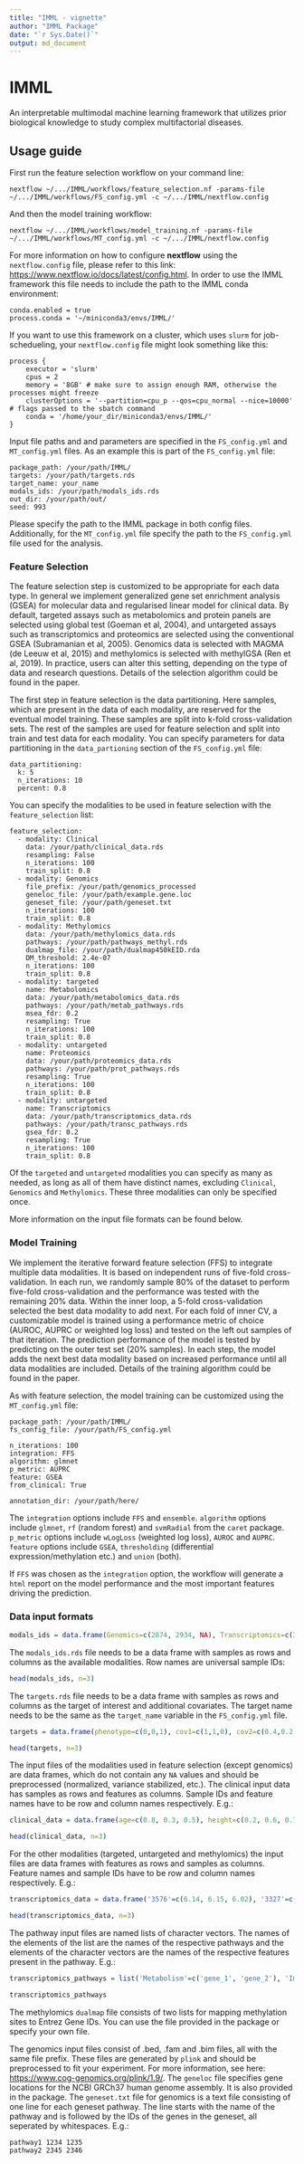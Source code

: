 ```yaml
---
title: "IMML - vignette"
author: "IMML Package"
date: "`r Sys.Date()`"
output: md_document
---
```


# IMML

An interpretable multimodal machine learning framework that utilizes prior biological knowledge to study complex multifactorial diseases.

## Usage guide

First run the feature selection workflow on your command line:

    nextflow ~/.../IMML/workflows/feature_selection.nf -params-file ~/.../IMML/workflows/FS_config.yml -c ~/.../IMML/nextflow.config

And then the model training workflow:

    nextflow ~/.../IMML/workflows/model_training.nf -params-file ~/.../IMML/workflows/MT_config.yml -c ~/.../IMML/nextflow.config

For more information on how to configure **nextflow** using the `nextflow.config` file, please refer to this link: <https://www.nextflow.io/docs/latest/config.html>. In order to use the IMML framework this file needs to include the path to the IMML conda environment:

    conda.enabled = true
    process.conda = '~/miniconda3/envs/IMML/'

If you want to use this framework on a cluster, which uses `slurm` for job-schedueling, your `nextflow.config` file might look something like this:

    process {
        executor = 'slurm'
        cpus = 2
        memory = '8GB' # make sure to assign enough RAM, otherwise the processes might freeze
        clusterOptions = '--partition=cpu_p --qos=cpu_normal --nice=10000' # flags passed to the sbatch command
        conda = '/home/your_dir/miniconda3/envs/IMML/'
    }

Input file paths and and parameters are specified in the `FS_config.yml` and `MT_config.yml` files. As an example this is part of the `FS_config.yml` file:

    package_path: /your/path/IMML/
    targets: /your/path/targets.rds
    target_name: your_name
    modals_ids: /your/path/modals_ids.rds
    out_dir: /your/path/out/
    seed: 993

Please specify the path to the IMML package in both config files. Additionally, for the `MT_config.yml` file specify the path to the `FS_config.yml` file used for the analysis.

### Feature Selection

The feature selection step is customized to be appropriate for each data type. In general we implement generalized gene set enrichment analysis (GSEA) for molecular data and regularised linear model for clinical data. By default, targeted assays such as metabolomics and protein panels are selected using global test (Goeman et al, 2004), and untargeted assays such as transcriptomics and proteomics are selected using the conventional GSEA (Subramanian et al, 2005). Genomics data is selected with MAGMA (de Leeuw et al, 2015) and methylomics is selected with methylGSA (Ren et al, 2019). In practice, users can alter this setting, depending on the type of data and research questions. Details of the selection algorithm could be found in the paper.

The first step in feature selection is the data partitioning. Here samples, which are present in the data of each modality, are reserved for the eventual model training. These samples are split into k-fold cross-validation sets. The rest of the samples are used for feature selection and split into train and test data for each modality. You can specify parameters for data partitioning in the `data_partioning` section of the `FS_config.yml` file:

    data_partitioning:
      k: 5
      n_iterations: 10
      percent: 0.8

You can specify the modalities to be used in feature selection with the `feature_selection` list:

    feature_selection:
      - modality: Clinical
        data: /your/path/clinical_data.rds
        resampling: False
        n_iterations: 100
        train_split: 0.8
      - modality: Genomics
        file_prefix: /your/path/genomics_processed
        geneloc_file: /your/path/example.gene.loc
        geneset_file: /your/path/geneset.txt
        n_iterations: 100
        train_split: 0.8
      - modality: Methylomics
        data: /your/path/methylomics_data.rds
        pathways: /your/path/pathways_methyl.rds
        dualmap_file: /your/path/dualmap450kEID.rda
        DM_threshold: 2.4e-07
        n_iterations: 100
        train_split: 0.8
      - modality: targeted
        name: Metabolomics
        data: /your/path/metabolomics_data.rds
        pathways: /your/path/metab_pathways.rds
        msea_fdr: 0.2
        resampling: True
        n_iterations: 100
        train_split: 0.8
      - modality: untargeted
        name: Proteomics
        data: /your/path/proteomics_data.rds
        pathways: /your/path/prot_pathways.rds
        resampling: True
        n_iterations: 100
        train_split: 0.8
      - modality: untargeted
        name: Transcriptomics
        data: /your/path/transcriptomics_data.rds
        pathways: /your/path/transc_pathways.rds
        gsea_fdr: 0.2
        resampling: True
        n_iterations: 100
        train_split: 0.8

Of the `targeted` and `untargeted` modalities you can specify as many as needed, as long as all of them have distinct names, excluding `Clinical`, `Genomics` and `Methylomics`. These three modalities can only be specified once.

More information on the input file formats can be found below.

### Model Training

We implement the iterative forward feature selection (FFS) to integrate multiple data modalities. It is based on independent runs of five-fold cross-validation. In each run, we randomly sample 80% of the dataset to perform five-fold cross-validation and the performance was tested with the remaining 20% data. Within the inner loop, a 5-fold cross-validation selected the best data modality to add next. For each fold of inner CV, a customizable model is trained using a performance metric of choice (AUROC, AUPRC or weighted log loss) and tested on the left out samples of that iteration. The prediction performance of the model is tested by predicting on the outer test set (20% samples). In each step, the model adds the next best data modality based on increased performance until all data modalities are included. Details of the training algorithm could be found in the paper.

As with feature selection, the model training can be customized using the `MT_config.yml` file:

    package_path: /your/path/IMML/
    fs_config_file: /your/path/FS_config.yml

    n_iterations: 100
    integration: FFS
    algorithm: glmnet 
    p_metric: AUPRC
    feature: GSEA
    from_clinical: True

    annotation_dir: /your/path/here/

The `integration` options include `FFS` and `ensemble`. `algorithm` options include `glmnet`, `rf` (random forest) and `svmRadial` from the `caret` package. `p_metric` options include `wLogLoss` (weighted log loss), `AUROC` and `AUPRC`. `feature` options include `GSEA`, `thresholding` (differential expression/methylation etc.) and `union` (both).

If `FFS` was chosen as the `integration` option, the workflow will generate a `html` report on the model performance and the most important features driving the prediction.

### Data input formats

```r
modals_ids = data.frame(Genomics=c(2874, 2934, NA), Transcriptomics=c(3576, 3327, 3117), Proteomics=c(4985, NA, NA), Metabolomics=c(5979, 5234, 5372), Methylomics=c(NA, 6462, 6478), Clinical=c(7041, 7788, 7468), row.names=c(1746, 1385, 1932))
```

The `modals_ids.rds` file needs to be a data frame with samples as rows and columns as the available modalities. Row names are universal sample IDs:

```r
head(modals_ids, n=3)
```

The `targets.rds` file needs to be a data frame with samples as rows and columns as the target of interest and additional covariates. The target name needs to be the same as the `target_name` variable in the `FS_config.yml` file.

```r
targets = data.frame(phenotype=c(0,0,1), cov1=c(1,1,0), cov2=c(0.4,0.2,0.8), row.names = c(1746, 1385, 1932))
```

```r
head(targets, n=3)
```

The input files of the modalities used in feature selection (except genomics) are data frames, which do not contain any `NA` values and should be preprocessed (normalized, variance stabilized, etc.). The clinical input data has samples as rows and features as columns. Sample IDs and feature names have to be row and column names respectively. E.g.:

```r
clinical_data = data.frame(age=c(0.8, 0.3, 0.5), height=c(0.2, 0.6, 0.7), row.names = c(7041, 7788, 7468))
```

```r
head(clinical_data, n=3)
```

For the other modalities (targeted, untargeted and methylomics) the input files are data frames with features as rows and samples as columns. Feature names and sample IDs have to be row and column names respectively. E.g.:

```r
transcriptomics_data = data.frame('3576'=c(6.14, 6.15, 6.02), '3327'=c(9.58, 9.81, 8.81), '3117'=c(10.16, 10.71, 10.72), row.names=c('gene_1', 'gene_2', 'gene_3'), check.names = F)
```

```r
head(transcriptomics_data, n=3)
```

The pathway input files are named lists of character vectors. The names of the elements of the list are the names of the respective pathways and the elements of the character vectors are the names of the respective features present in the pathway. E.g.:

```r
transcriptomics_pathways = list('Metabolism'=c('gene_1', 'gene_2'), 'Immune response'=c('gene_2', 'gene_3'))
```

```r
transcriptomics_pathways
```

The methylomics `dualmap` file consists of two lists for mapping methylation sites to Entrez Gene IDs. You can use the file provided in the package or specify your own file.

The genomics input files consist of .bed, .fam and .bim files, all with the same file prefix. These files are generated by `plink` and should be preprocessed to fit your experiment. For more information, see here: <https://www.cog-genomics.org/plink/1.9/>. The `geneloc` file specifies gene locations for the NCBI GRCh37 human genome assembly. It is also provided in the package. The `geneset.txt` file for genomics is a text file consisting of one line for each geneset pathway. The line starts with the name of the pathway and is followed by the IDs of the genes in the geneset, all seperated by whitespaces. E.g.:

    pathway1 1234 1235 
    pathway2 2345 2346
